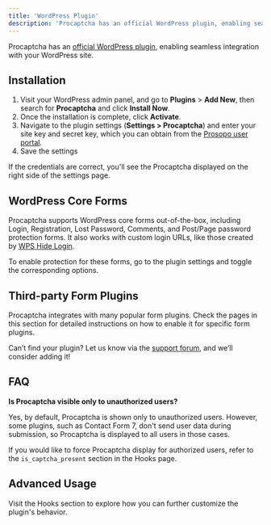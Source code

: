 ```yaml
---
title: 'WordPress Plugin'
description: 'Procaptcha has an official WordPress plugin, enabling seamless integration with your WordPress site.'
---
```


Procaptcha has an [official WordPress plugin](https://wordpress.org/plugins/prosopo-procaptcha/), enabling seamless integration with your WordPress site.

## Installation

1. Visit your WordPress admin panel, and go to **Plugins** > **Add New**, then search for **Procaptcha** and click **Install Now**.
2. Once the installation is complete, click **Activate**.
3. Navigate to the plugin settings (**Settings > Procaptcha**) and enter your site key and secret key, which you can obtain from the [Prosopo user portal](https://portal.prosopo.io/).
4. Save the settings

If the credentials are correct, you'll see the Procaptcha displayed on the right side of the settings page.

## WordPress Core Forms

Procaptcha supports WordPress core forms out-of-the-box, including Login, Registration, Lost Password, Comments, and Post/Page password protection forms. It also works with custom login URLs, like those created by [WPS Hide Login](https://wordpress.org/plugins/wps-hide-login/).

To enable protection for these forms, go to the plugin settings and toggle the corresponding options.

## Third-party Form Plugins

Procaptcha integrates with many popular form plugins. Check the pages in this section for detailed instructions on how to enable it for specific form plugins.

Can’t find your plugin? Let us know via the [support forum](https://wordpress.org/support/plugin/prosopo-procaptcha/), and we’ll consider adding it!

## FAQ

**Is Procaptcha visible only to unauthorized users?**

Yes, by default, Procaptcha is shown only to unauthorized users. 
However, some plugins, such as Contact Form 7, don't send user data during submission, so Procaptcha is displayed to all users in those cases.

If you would like to force Procaptcha display for authorized users, refer to the `is_captcha_present` section in the Hooks page.

## Advanced Usage 

Visit the Hooks section to explore how you can further customize the plugin's behavior.
